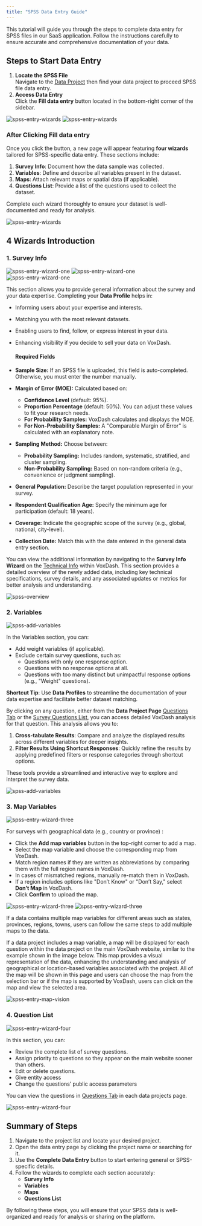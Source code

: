 ```yaml
---
title: "SPSS Data Entry Guide"
---
```


This tutorial will guide you through the steps to complete data entry for SPSS files in our SaaS application. Follow the instructions carefully to ensure accurate and comprehensive documentation of your data.

## **Steps to Start Data Entry**

1. **Locate the SPSS File**  
Navigate to the [Data Project](https://dataprovider.voxdash.com/projects) then find your data project to proceed SPSS file data entry.  
2. **Access Data Entry**  
Click the **Fill data entry** button located in the bottom-right corner of the sidebar.

<Frame>
  <img src="/images/spss1.png" alt="spss-entry-wizards" style={{ borderRadius: '0.5rem' }} />
</Frame>

<Frame>
  <img src="/images/spss2.png" alt="spss-entry-wizards" style={{ borderRadius: '0.5rem' }} />
</Frame>

### After Clicking **Fill data entry**

Once you click the button, a new page will appear featuring **four wizards** tailored for SPSS-specific data entry. These sections include:

1. **Survey Info**: Document how the data sample was collected.  
2. **Variables**: Define and describe all variables present in the dataset.  
3. **Maps**: Attach relevant maps or spatial data (if applicable).  
4. **Questions List**: Provide a list of the questions used to collect the dataset.

Complete each wizard thoroughly to ensure your dataset is well-documented and ready for analysis.

<Frame>
  <img src="/images/swizards.png" alt="spss-entry-wizards" style={{ borderRadius: '0.5rem' }} />
</Frame>

## **4 Wizards Introduction**

### 1. **Survey Info**

<Frame>
  <img src="/images/sw1.1.png" alt="spss-entry-wizard-one" style={{ borderRadius: '0.5rem' }} />
</Frame>
<Frame>
  <img src="/images/sw1.2.png" alt="spss-entry-wizard-one" style={{ borderRadius: '0.5rem' }} />
</Frame>
<Frame>
  <img src="/images/sw1.3.png" alt="spss-entry-wizard-one" style={{ borderRadius: '0.5rem' }} />
</Frame>

This section allows you to provide general information about the survey and your data expertise. Completing your **Data Profile** helps in:

* Informing users about your expertise and interests.  
* Matching you with the most relevant datasets.  
* Enabling users to find, follow, or express interest in your data.  
* Enhancing visibility if you decide to sell your data on VoxDash.

  #### **Required Fields**

* **Sample Size:** If an SPSS file is uploaded, this field is auto-completed. Otherwise, you must enter the number manually.  
* **Margin of Error (MOE):** Calculated based on:  
  * **Confidence Level** (default: 95%).  
  * **Proportion Percentage** (default: 50%). You can adjust these values to fit your research needs.  
  * **For Probability Samples:** VoxDash calculates and displays the MOE.  
  * **For Non-Probability Samples:** A "Comparable Margin of Error" is calculated with an explanatory note.  
* **Sampling Method:** Choose between:  
  * **Probability Sampling:** Includes random, systematic, stratified, and cluster sampling.  
  * **Non-Probability Sampling:** Based on non-random criteria (e.g., convenience or judgment sampling).  
* **General Population:** Describe the target population represented in your survey.  
* **Respondent Qualification Age:** Specify the minimum age for participation (default: 18 years).  
* **Coverage:** Indicate the geographic scope of the survey (e.g., global, national, city-level).  
* **Collection Date:** Match this with the date entered in the general data entry section.

You can view the additional information by navigating to the **Survey Info Wizard** on the [Technical Info](https://www.voxdash.com/data/4408/technicalinfo) within VoxDash. This section provides a detailed overview of the newly added data, including key technical specifications, survey details, and any associated updates or metrics for better analysis and understanding.

<Frame>
  <img src="/images/dataproject-techinfo.png" alt="spss-overview" style={{ borderRadius: '0.5rem' }} />
</Frame>

### 2. **Variables**

<Frame>
  <img src="/images/sw2.png" alt="spss-add-variables" style={{ borderRadius: '0.5rem' }} />
</Frame>

In the Variables section, you can:

* Add weight variables (if applicable).  
* Exclude certain survey questions, such as:  
  * Questions with only one response option.  
  * Questions with no response options at all.  
  * Questions with too many distinct but unimpactful response options (e.g., "Weight" questions).

**Shortcut Tip**: Use **Data Profiles** to streamline the documentation of your data expertise and facilitate better dataset matching.

By clicking on any question, either from the **Data Project Page** [Questions Tab](https://www.voxdash.com/data/4408/questions) or the [Survey Questions List](https://www.voxdash.com/), you can access detailed VoxDash analysis for that question. This analysis allows you to:

1. **Cross-tabulate Results**: Compare and analyze the displayed results across different variables for deeper insights.  
2. **Filter Results Using Shortcut Responses**: Quickly refine the results by applying predefined filters or response categories through shortcut options.

These tools provide a streamlined and interactive way to explore and interpret the survey data.

<Frame>
  <img src="/images/spss-variable.png" alt="spss-add-variables" style={{ borderRadius: '0.5rem' }} />
</Frame>

### 3. **Map Variables**

<Frame>
  <img src="/images/sw3.1.png" alt="spss-entry-wizard-three" style={{ borderRadius: '0.5rem' }} />
</Frame>

For surveys with geographical data (e.g., country or province) :

* Click the **Add map variables** button in the top-right corner to add a map.  
* Select the map variable and choose the corresponding map from VoxDash.  
* Match region names if they are written as abbreviations by comparing them with the full region names in VoxDash.  
* In cases of mismatched regions, manually re-match them in VoxDash.  
* If a region includes options like "Don’t Know" or "Don’t Say," select **Don’t Map** in VoxDash.  
* Click **Confirm** to upload the map.

<Frame>
  <img src="/images/sw3.2.png" alt="spss-entry-wizard-three" style={{ borderRadius: '0.5rem' }} />
</Frame>

<Frame>
  <img src="/images/sw3.3.png" alt="spss-entry-wizard-three" style={{ borderRadius: '0.5rem' }} />
</Frame>

If a data contains multiple map variables for different areas such as states, provinces, regions, towns, users can follow the same steps to add multiple maps to the data.

If a data project includes a map variable, a map will be displayed for each question within the data project on the main VoxDash website, similar to the example shown in the image below. This map provides a visual representation of the data, enhancing the understanding and analysis of geographical or location-based variables associated with the project. All of the map will be shown in this page and users can choose the map from the selection bar or if the map is supported by VoxDash, users can click on the map and view the selected area.

<Frame>
  <img src="/images/question-page.png" alt="spss-entry-map-vision" style={{ borderRadius: '0.5rem' }} />
</Frame>


### 4.  **Question List**

<Frame>
  <img src="/images/sw4.png" alt="spss-entry-wizard-four" style={{ borderRadius: '0.5rem' }} />
</Frame>

In this section, you can:

* Review the complete list of survey questions.  
* Assign priority to questions so they appear on the main website sooner than others.  
* Edit or delete questions.  
* Give entity access   
* Change the questions’ public access parameters
 
 You can view the questions in [Questions Tab](https://www.voxdash.com/data/4408/questions) in each data projects page.
<Frame>
  <img src="/images/spss-Q.png" alt="spss-entry-wizard-four" style={{ borderRadius: '0.5rem' }} />
</Frame>


## **Summary of Steps**

1. Navigate to the project list and locate your desired project.  
2. Open the data entry page by clicking the project name or searching for it.  
3. Use the **Complete Data Entry** button to start entering general or SPSS-specific details.  
4. Follow the wizards to complete each section accurately:  
   * **Survey Info**  
   * **Variables**  
   * **Maps**  
   * **Questions List**

By following these steps, you will ensure that your SPSS data is well-organized and ready for analysis or sharing on the platform.